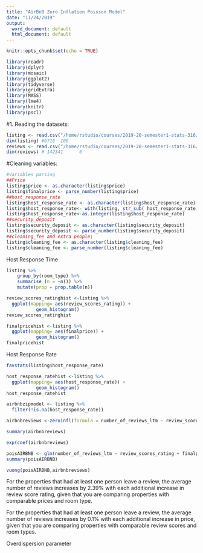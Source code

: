 ```yaml
---
title: "AirBnB Zero Inflation Poisson Model"
date: "11/24/2019"
output:
  word_document: default
  html_document: default
---
```


```r
knitr::opts_chunk$set(echo = TRUE)
```

```r
library(readr)
library(dplyr)
library(mosaic)
library(ggplot2)
library(tidyverse)
library(gridExtra) 
library(MASS)
library(lme4)
library(knitr)
library(pscl)
```

#1. Reading the datasets:
```r
listing <- read.csv("/home/rstudio/courses/2019-20-semester1-stats-316/Project/Kshitij-Rayan-Maggie/listings.csv")
dim(listing) #6716  106
reviews <- read.csv("/home/rstudio/courses/2019-20-semester1-stats-316/Project/Kshitij-Rayan-Maggie/reviews.csv")
dim(reviews) # 142341      6
```
#Cleaning variables:
```r
#Variables parsing
##Price
listing$price <- as.character(listing$price)
listing$finalprice <- parse_number(listing$price)
##host_response_rate
listing$host_response_rate <- as.character(listing$host_response_rate)
listing$host_response_rate<- with(listing, str_sub( host_response_rate,1,-2))
listing$host_response_rate<-as.integer(listing$host_response_rate)
##security_deposit
listing$security_deposit <- as.character(listing$security_deposit)
listing$security_deposit <- parse_number(listing$security_deposit)
##cleaning_fee and extra people\
listing$cleaning_fee <- as.character(listing$cleaning_fee)
listing$cleaning_fee <- parse_number(listing$cleaning_fee)

```

Host Response Time

```r
listing %>% 
    group_by(room_type) %>% 
    summarise_(n = ~n()) %>% 
    mutate(prop = prop.table(n))

review_scores_ratinghist <-listing %>%
  ggplot(mapping= aes(review_scores_rating)) +
           geom_histogram()
review_scores_ratinghist
```
```r
finalpricehist <-listing %>%
  ggplot(mapping= aes(finalprice)) +
           geom_histogram()
finalpricehist
```


Host Response Rate

```r
favstats(listing$host_response_rate)

host_response_ratehist <-listing %>%
  ggplot(mapping= aes(host_response_rate)) +
           geom_histogram()
host_response_ratehist

```

```r
airbnbzipmodel <- listing %>%
  filter(!is.na(host_response_rate))
```

```r
airbnbreviews <-zeroinfl(formula = number_of_reviews_ltm ~ review_scores_rating + finalprice+ room_type | host_response_rate, data = airbnbzipmodel)

summary(airbnbreviews)

exp(coef(airbnbreviews)
```

```r
poisAIRBNB <- glm(number_of_reviews_ltm ~ review_scores_rating + finalprice+ room_type, family=poisson, data=airbnbzipmodel)
summary(poisAIRBNB)

vuong(poisAIRBNB,airbnbreviews)
```


For the properties that had at least one person leave a review, the average number of reviews increases by 2.39% with each additional increase in review score rating, given that you are comparing properties with comparable prices and room type.

For the properties that had at least one person leave a review, the average number of reviews increases by 0.1% with each additional increase in price, given that you are comparing properties with comparable review scores and room types.


Overdispersion parameter





